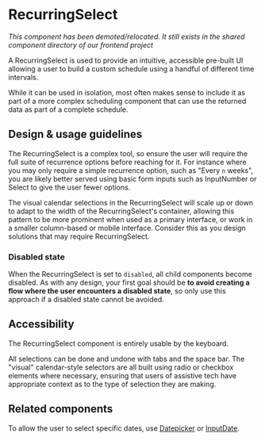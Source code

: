 
<Meta title="Components/Selections/RecurringSelect" />

# RecurringSelect

_This component has been demoted/relocated. It still exists in the shared
component directory of our frontend project_

A RecurringSelect is used to provide an intuitive, accessible pre-built UI
allowing a user to build a custom schedule using a handful of different time
intervals.

While it can be used in isolation, most often makes sense to include it as part
of a more complex scheduling component that can use the returned data as part of
a complete schedule.

## Design & usage guidelines

The RecurringSelect is a complex tool, so ensure the user will require the full
suite of recurrence options before reaching for it. For instance where you may
only require a simple recurrence option, such as "Every `n` weeks", you are
likely better served using basic form inputs such as InputNumber or Select to
give the user fewer options.

The visual calendar selections in the RecurringSelect will scale up or down to
adapt to the width of the RecurringSelect's container, allowing this pattern to
be more prominent when used as a primary interface, or work in a smaller
column-based or mobile interface. Consider this as you design solutions that may
require RecurringSelect.

### Disabled state

When the RecurringSelect is set to `disabled`, all child components become
disabled. As with any design, your first goal should be **to avoid creating a
flow where the user encounters a disabled state**, so only use this approach if
a disabled state cannot be avoided.

## Accessibility

The RecurringSelect component is entirely usable by the keyboard.

All selections can be done and undone with tabs and the space bar. The "visual"
calendar-style selectors are all built using radio or checkbox elements where
necessary, ensuring that users of assistive tech have appropriate context as to
the type of selection they are making.

## Related components

To allow the user to select specific dates, use
[Datepicker](/components/Datepicker) or [InputDate](/components/InputDate).
